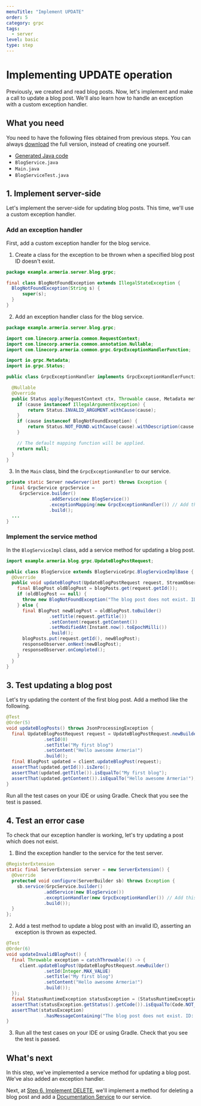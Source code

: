 ```yaml
---
menuTitle: "Implement UPDATE"
order: 5
category: grpc
tags:
  - server
level: basic
type: step
---
```


# Implementing UPDATE operation

Previously, we created and read blog posts.
Now, let's implement and make a call to update a blog post.
We'll also learn how to handle an exception with a custom exception handler.

<TutorialSteps current={5} />

## What you need

You need to have the following files obtained from previous steps.
You can always [download](https://github.com/line/armeria-examples/tree/main/tutorials/grpc) the full version, instead of creating one yourself.

- [Generated Java code](/tutorials/grpc/blog/define-service#6-compile-the-proto-file)
- `BlogService.java`
- `Main.java`
- `BlogServiceTest.java`

## 1. Implement server-side

Let's implement the server-side for updating blog posts.
This time, we'll use a custom exception handler.

### Add an exception handler

First, add a custom exception handler for the blog service.

1. Create a class for the exception to be thrown when a specified blog post ID doesn't exist.
  ```java filename=BlogNotFoundException.java
  package example.armeria.server.blog.grpc;

  final class BlogNotFoundException extends IllegalStateException {
    BlogNotFoundException(String s) {
        super(s);
    }
  }
  ```
2. Add an exception handler class for the blog service.
  ```java filename=GrpcExceptionHandler.java
  package example.armeria.server.blog.grpc;

  import com.linecorp.armeria.common.RequestContext;
  import com.linecorp.armeria.common.annotation.Nullable;
  import com.linecorp.armeria.common.grpc.GrpcExceptionHandlerFunction;

  import io.grpc.Metadata;
  import io.grpc.Status;

  public class GrpcExceptionHandler implements GrpcExceptionHandlerFunction {

    @Nullable
    @Override
    public Status apply(RequestContext ctx, Throwable cause, Metadata metadata) {
      if (cause instanceof IllegalArgumentException) {
          return Status.INVALID_ARGUMENT.withCause(cause);
      }
      if (cause instanceof BlogNotFoundException) {
          return Status.NOT_FOUND.withCause(cause).withDescription(cause.getMessage());
      }

      // The default mapping function will be applied.
      return null;
    }
  }
  ```
3. In the `Main` class, bind the `GrpcExceptionHandler` to our service.
  ```java filename=Main.java
  private static Server newServer(int port) throws Exception {
    final GrpcService grpcService =
       GrpcService.builder()
                  .addService(new BlogService())
                  .exceptionMapping(new GrpcExceptionHandler()) // Add this
                  .build();
    ...
  }
  ```

### Implement the service method

In the `BlogServiceImpl` class, add a service method for updating a blog post.
```java filename=BlogService.java
import example.armeria.blog.grpc.UpdateBlogPostRequest;

public class BlogService extends BlogServiceGrpc.BlogServiceImplBase {
  @Override
  public void updateBlogPost(UpdateBlogPostRequest request, StreamObserver<BlogPost> responseObserver) {
    final BlogPost oldBlogPost = blogPosts.get(request.getId());
    if (oldBlogPost == null) {
      throw new BlogNotFoundException("The blog post does not exist. ID: " + request.getId());
    } else {
      final BlogPost newBlogPost = oldBlogPost.toBuilder()
                .setTitle(request.getTitle())
                .setContent(request.getContent())
                .setModifiedAt(Instant.now().toEpochMilli())
                .build();
      blogPosts.put(request.getId(), newBlogPost);
      responseObserver.onNext(newBlogPost);
      responseObserver.onCompleted();
    }
  }
}
```

## 3. Test updating a blog post

Let's try updating the content of the first blog post.
Add a method like the following.

```java filename=BlogServiceTest.java
@Test
@Order(5)
void updateBlogPosts() throws JsonProcessingException {
  final UpdateBlogPostRequest request = UpdateBlogPostRequest.newBuilder()
              .setId(0)
              .setTitle("My first blog")
              .setContent("Hello awesome Armeria!")
              .build();
  final BlogPost updated = client.updateBlogPost(request);
  assertThat(updated.getId()).isZero();
  assertThat(updated.getTitle()).isEqualTo("My first blog");
  assertThat(updated.getContent()).isEqualTo("Hello awesome Armeria!");
}
```

Run all the test cases on your IDE or using Gradle.
Check that you see the test is passed.

## 4. Test an error case

To check that our exception handler is working, let's try updating a post which does not exist.

1. Bind the exception handler to the service for the test server.
  ```java filename=BlogServiceTest.java
  @RegisterExtension
  static final ServerExtension server = new ServerExtension() {
    @Override
    protected void configure(ServerBuilder sb) throws Exception {
      sb.service(GrpcService.builder()
                .addService(new BlogService())
                .exceptionHandler(new GrpcExceptionHandler()) // Add this
                .build());
    }
  };
  ```
2. Add a test method to update a blog post with an invalid ID, asserting an exception is thrown as expected.
  ```java filename=BlogServiceTest.java
  @Test
  @Order(6)
  void updateInvalidBlogPost() {
    final Throwable exception = catchThrowable(() -> {
       client.updateBlogPost(UpdateBlogPostRequest.newBuilder()
                .setId(Integer.MAX_VALUE)
                .setTitle("My first blog")
                .setContent("Hello awesome Armeria!")
                .build());
    });
    final StatusRuntimeException statusException = (StatusRuntimeException) exception;
    assertThat(statusException.getStatus().getCode()).isEqualTo(Code.NOT_FOUND);
    assertThat(statusException)
                .hasMessageContaining("The blog post does not exist. ID: " + Integer.MAX_VALUE);
  }
  ```
3. Run all the test cases on your IDE or using Gradle.
  Check that you see the test is passed.

## What's next

In this step, we've implemented a service method for updating a blog post.
We've also added an exception handler.

Next, at [Step 6. Implement DELETE](/tutorials/grpc/blog/implement-delete), we'll implement a method
for deleting a blog post and add a [Documentation Service](/docs/server-docservice) to our service.

<TutorialSteps current={5} />
